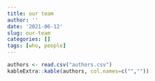 ```yaml
---
title: our team
author: ''
date: '2021-06-12'
slug: our-team
categories: []
tags: [who, people]
---
```


```r

authors <- read.csv("authors.csv")
kableExtra::kable(authors, col.names=c("",""))

```